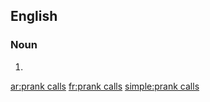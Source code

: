 ==English==

===Noun===
{{head|en|plural|head=[[prank]] [[call]]s}}

# {{plural of|prank call|lang=en|nocat=1}}

[[ar:prank calls]]
[[fr:prank calls]]
[[simple:prank calls]]